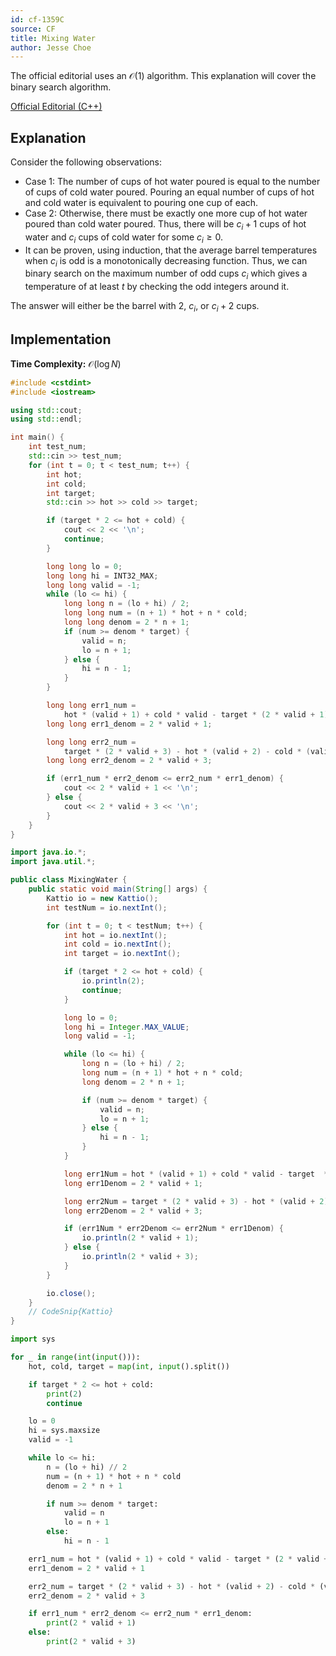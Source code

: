 ```yaml
---
id: cf-1359C
source: CF
title: Mixing Water
author: Jesse Choe
---
```


The official editorial uses an $\mathcal{O}(1)$ algorithm.
This explanation will cover the binary search algorithm.

[Official Editorial (C++)](https://codeforces.com/blog/entry/78116)

## Explanation

Consider the following observations:

- Case 1: The number of cups of hot water poured is equal to the number of cups of cold water poured. Pouring an equal number of cups of hot and cold water is equivalent to pouring one cup of each.
- Case 2: Otherwise, there must be exactly one more cup of hot water poured than cold water poured. Thus, there will be $c_i + 1$ cups of hot water and $c_i$ cups of cold water for some $c_i \geq 0$.
- It can be proven, using induction, that the average barrel temperatures when $c_i$ is odd is a monotonically decreasing function. Thus, we can binary search on the maximum number of odd cups $c_i$ which gives a temperature of at least $t$ by checking the odd integers around it.

The answer will either be the barrel with $2$, $c_i$, or $c_i + 2$ cups.

## Implementation

**Time Complexity:** $\mathcal{O}(\log N)$

<LanguageSection>
<CPPSection>

```cpp
#include <cstdint>
#include <iostream>

using std::cout;
using std::endl;

int main() {
	int test_num;
	std::cin >> test_num;
	for (int t = 0; t < test_num; t++) {
		int hot;
		int cold;
		int target;
		std::cin >> hot >> cold >> target;

		if (target * 2 <= hot + cold) {
			cout << 2 << '\n';
			continue;
		}

		long long lo = 0;
		long long hi = INT32_MAX;
		long long valid = -1;
		while (lo <= hi) {
			long long n = (lo + hi) / 2;
			long long num = (n + 1) * hot + n * cold;
			long long denom = 2 * n + 1;
			if (num >= denom * target) {
				valid = n;
				lo = n + 1;
			} else {
				hi = n - 1;
			}
		}

		long long err1_num =
		    hot * (valid + 1) + cold * valid - target * (2 * valid + 1);
		long long err1_denom = 2 * valid + 1;

		long long err2_num =
		    target * (2 * valid + 3) - hot * (valid + 2) - cold * (valid + 1);
		long long err2_denom = 2 * valid + 3;

		if (err1_num * err2_denom <= err2_num * err1_denom) {
			cout << 2 * valid + 1 << '\n';
		} else {
			cout << 2 * valid + 3 << '\n';
		}
	}
}
```

</CPPSection>
<JavaSection>

```java
import java.io.*;
import java.util.*;

public class MixingWater {
    public static void main(String[] args) {
        Kattio io = new Kattio();
        int testNum = io.nextInt();

        for (int t = 0; t < testNum; t++) {
            int hot = io.nextInt();
            int cold = io.nextInt();
            int target = io.nextInt();

            if (target * 2 <= hot + cold) {
                io.println(2);
                continue;
            }

            long lo = 0;
            long hi = Integer.MAX_VALUE;
            long valid = -1;

            while (lo <= hi) {
                long n = (lo + hi) / 2;
                long num = (n + 1) * hot + n * cold;
                long denom = 2 * n + 1;

                if (num >= denom * target) {
                    valid = n;
                    lo = n + 1;
                } else {
                    hi = n - 1;
                }
            }

            long err1Num = hot * (valid + 1) + cold * valid - target  * (2 * valid + 1);
            long err1Denom = 2 * valid + 1;

            long err2Num = target * (2 * valid + 3) - hot * (valid + 2) - cold * (valid + 1);
            long err2Denom = 2 * valid + 3;

            if (err1Num * err2Denom <= err2Num * err1Denom) {
                io.println(2 * valid + 1);
            } else {
                io.println(2 * valid + 3);
            }
        }

        io.close();
    }
    // CodeSnip{Kattio}
}
```

</JavaSection>
<PySection>

```py
import sys

for _ in range(int(input())):
    hot, cold, target = map(int, input().split())

    if target * 2 <= hot + cold:
        print(2)
        continue

    lo = 0
    hi = sys.maxsize
    valid = -1

    while lo <= hi:
        n = (lo + hi) // 2
        num = (n + 1) * hot + n * cold
        denom = 2 * n + 1

        if num >= denom * target:
            valid = n
            lo = n + 1
        else:
            hi = n - 1

    err1_num = hot * (valid + 1) + cold * valid - target * (2 * valid + 1)
    err1_denom = 2 * valid + 1

    err2_num = target * (2 * valid + 3) - hot * (valid + 2) - cold * (valid + 1)
    err2_denom = 2 * valid + 3

    if err1_num * err2_denom <= err2_num * err1_denom:
        print(2 * valid + 1)
    else:
        print(2 * valid + 3)
```

</PySection>
</LanguageSection>
